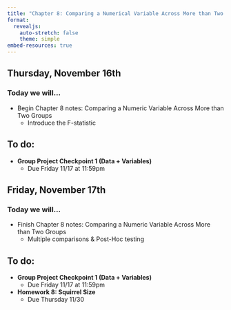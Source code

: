 ```yaml
---
title: "Chapter 8: Comparing a Numerical Variable Across More than Two Groups"
format: 
  revealjs:
    auto-stretch: false
    theme: simple
embed-resources: true
---
```


## Thursday, November 16th
### Today we will...

+ Begin Chapter 8 notes: Comparing a Numeric Variable Across More than Two Groups
  + Introduce the F-statistic

## To do:

+ **Group Project Checkpoint 1 (Data + Variables)**
  + Due Friday 11/17 at 11:59pm

## Friday, November 17th
### Today we will...

+ Finish Chapter 8 notes: Comparing a Numeric Variable Across More than Two Groups
  + Multiple comparisons & Post-Hoc testing

## To do:

+ **Group Project Checkpoint 1 (Data + Variables)**
  + Due Friday 11/17 at 11:59pm
  
+ **Homework 8: Squirrel Size**
  + Due Thursday 11/30
  
